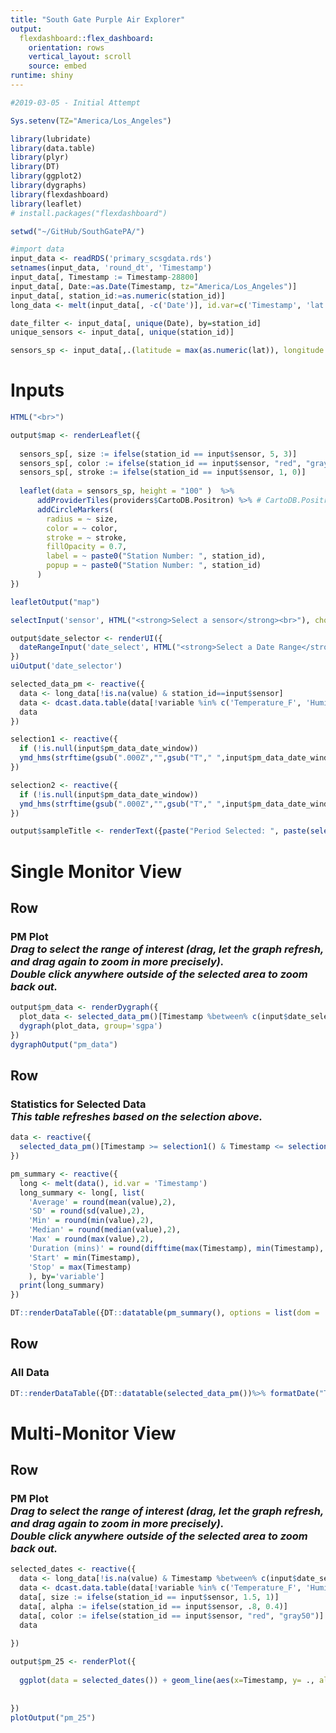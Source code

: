 ```yaml
---
title: "South Gate Purple Air Explorer"
output: 
  flexdashboard::flex_dashboard:
    orientation: rows
    vertical_layout: scroll
    source: embed
runtime: shiny
---
```


```r
#2019-03-05 - Initial Attempt
```

```r
Sys.setenv(TZ="America/Los_Angeles")

library(lubridate)
library(data.table)
library(plyr)
library(DT)
library(ggplot2)
library(dygraphs)
library(flexdashboard)
library(leaflet)
# install.packages("flexdashboard")

setwd("~/GitHub/SouthGatePA/")

#import data
input_data <- readRDS('primary_scsgdata.rds')
setnames(input_data, 'round_dt', 'Timestamp')
input_data[, Timestamp := Timestamp-28800]
input_data[, Date:=as.Date(Timestamp, tz="America/Los_Angeles")]
input_data[, station_id:=as.numeric(station_id)]
long_data <- melt(input_data[, -c('Date')], id.var=c('Timestamp', 'lat', 'long', 'station_id', 'sensor'))

date_filter <- input_data[, unique(Date), by=station_id]
unique_sensors <- input_data[, unique(station_id)]

sensors_sp <- input_data[,.(latitude = max(as.numeric(lat)), longitude = max(as.numeric(long))), by = station_id]
```

Inputs {.sidebar}
=====================================
```r
HTML("<br>")

output$map <- renderLeaflet({
  
  sensors_sp[, size := ifelse(station_id == input$sensor, 5, 3)]
  sensors_sp[, color := ifelse(station_id == input$sensor, "red", "gray50")]
  sensors_sp[, stroke := ifelse(station_id == input$sensor, 1, 0)]
  
  leaflet(data = sensors_sp, height = "100" )  %>%
      addProviderTiles(providers$CartoDB.Positron) %>% # CartoDB.Positron  or  OpenStreetMap.BlackAndWhite
      addCircleMarkers(
        radius = ~ size,
        color = ~ color,
        stroke = ~ stroke,
        fillOpacity = 0.7,
        label = ~ paste0("Station Number: ", station_id),
        popup = ~ paste0("Station Number: ", station_id)
      ) 
})

leafletOutput("map")

selectInput('sensor', HTML("<strong>Select a sensor</strong><br>"), choices = unique_sensors, selected = 7, multiple = FALSE, selectize = TRUE, width = NULL, size = NULL)

output$date_selector <- renderUI({
  dateRangeInput('date_select', HTML("<strong>Select a Date Range</strong>"), start = date_filter[station_id == input$sensor, min(V1)], end = date_filter[station_id == input$sensor, max(V1)])
})
uiOutput('date_selector')

selected_data_pm <- reactive({
  data <- long_data[!is.na(value) & station_id==input$sensor]
  data <- dcast.data.table(data[!variable %in% c('Temperature_F', 'Humidity_%')], Timestamp~variable)
  data
})

selection1 <- reactive({
  if (!is.null(input$pm_data_date_window))
  ymd_hms(strftime(gsub(".000Z","",gsub("T"," ",input$pm_data_date_window[[1]])), "%Y-%m-%d %H:%M:%S"), tz='America/Los_Angeles') - 28800
})

selection2 <- reactive({
  if (!is.null(input$pm_data_date_window))
  ymd_hms(strftime(gsub(".000Z","",gsub("T"," ",input$pm_data_date_window[[2]])), "%Y-%m-%d %H:%M:%S"), tz='America/Los_Angeles') - 28800 + 3600
})  

output$sampleTitle <- renderText({paste("Period Selected: ", paste(selection1(), selection2(), sep=" to "), " PT", sep="")}) 
```

Single Monitor View
=====================================  
Row {data-height=400}
-----------------------------------------------------------------------
### **PM Plot** <br>*Drag to select the range of interest (drag, let the graph refresh, and drag again to zoom in more precisely). <br>Double click anywhere outside of the selected area to zoom back out.* 
```r
output$pm_data <- renderDygraph({
  plot_data <- selected_data_pm()[Timestamp %between% c(input$date_select[1], input$date_select[2] + 1), c('Timestamp', "PM1.0_CF_ATM_ug/m3", "PM2.5_CF_ATM_ug/m3", "PM10.0_CF_ATM_ug/m3","PM2.5_CF_1_ug/m3"), with=F]
  dygraph(plot_data, group='sgpa')
})
dygraphOutput("pm_data")
```


Row
-----------------------------------------------------------------------
### **Statistics for Selected Data**<br>*This table refreshes based on the selection above.* 
```r
data <- reactive({
  selected_data_pm()[Timestamp >= selection1() & Timestamp <= selection2()]
})

pm_summary <- reactive({
  long <- melt(data(), id.var = 'Timestamp')
  long_summary <- long[, list(
    'Average' = round(mean(value),2),
    'SD' = round(sd(value),2),
    'Min' = round(min(value),2),
    'Median' = round(median(value),2),
    'Max' = round(max(value),2),
    'Duration (mins)' = round(difftime(max(Timestamp), min(Timestamp), unit='mins'),2),
    'Start' = min(Timestamp),
    'Stop' = max(Timestamp)
    ), by='variable']
  print(long_summary)
})

DT::renderDataTable({DT::datatable(pm_summary(), options = list(dom = 't'))%>% formatDate(c("Start", "Stop"), method = 'toLocaleString')})
```

Row 
-----------------------------------------------------------------------
### **All Data** 
```r
DT::renderDataTable({DT::datatable(selected_data_pm())%>% formatDate("Timestamp", method = 'toLocaleString')})
```

Multi-Monitor View
=====================================  
Row {data-height=900}
-----------------------------------------------------------------------
### **PM Plot** <br>*Drag to select the range of interest (drag, let the graph refresh, and drag again to zoom in more precisely). <br>Double click anywhere outside of the selected area to zoom back out.* 
```r

selected_dates <- reactive({
  data <- long_data[!is.na(value) & Timestamp %between% c(input$date_select[1], input$date_select[2] + 1)]
  data <- dcast.data.table(data[!variable %in% c('Temperature_F', 'Humidity_%')], Timestamp + station_id + variable ~ "value")
  data[, size := ifelse(station_id == input$sensor, 1.5, 1)]
  data[, alpha := ifelse(station_id == input$sensor, .8, 0.4)]
  data[, color := ifelse(station_id == input$sensor, "red", "gray50")]
  data
  
})

output$pm_25 <- renderPlot({
  
  ggplot(data = selected_dates()) + geom_line(aes(x=Timestamp, y= ., alpha = alpha, group= station_id)) + facet_grid(variable~., scales = "free_y") + guides(alpha = FALSE) + scale_color_manual(values = color)
  
  
})
plotOutput("pm_25")
```

